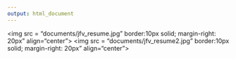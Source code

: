 ```yaml
---
output: html_document
---
```


<img src = "documents/jfv_resume.jpg" border:10px solid; margin-right: 20px" align="center">
<img src = "documents/jfv_resume2.jpg" border:10px solid; margin-right: 20px" align="center">

